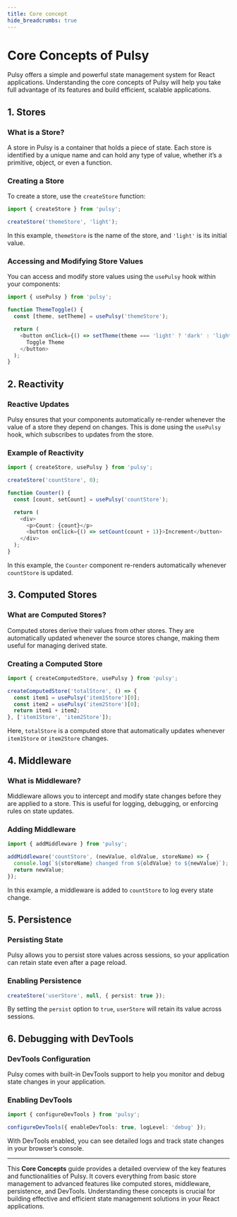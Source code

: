 ```yaml
---
title: Core concept
hide_breadcrumbs: true
---
```



# **Core Concepts of Pulsy**

Pulsy offers a simple and powerful state management system for React applications. Understanding the core concepts of Pulsy will help you take full advantage of its features and build efficient, scalable applications.

## **1. Stores**

### **What is a Store?**
A store in Pulsy is a container that holds a piece of state. Each store is identified by a unique name and can hold any type of value, whether it’s a primitive, object, or even a function.

### **Creating a Store**

To create a store, use the `createStore` function:

```typescript
import { createStore } from 'pulsy';

createStore('themeStore', 'light');
```

In this example, `themeStore` is the name of the store, and `'light'` is its initial value.

### **Accessing and Modifying Store Values**

You can access and modify store values using the `usePulsy` hook within your components:

```typescript
import { usePulsy } from 'pulsy';

function ThemeToggle() {
  const [theme, setTheme] = usePulsy('themeStore');

  return (
    <button onClick={() => setTheme(theme === 'light' ? 'dark' : 'light')}>
      Toggle Theme
    </button>
  );
}
```

## **2. Reactivity**

### **Reactive Updates**

Pulsy ensures that your components automatically re-render whenever the value of a store they depend on changes. This is done using the `usePulsy` hook, which subscribes to updates from the store.

### **Example of Reactivity**

```typescript
import { createStore, usePulsy } from 'pulsy';

createStore('countStore', 0);

function Counter() {
  const [count, setCount] = usePulsy('countStore');

  return (
    <div>
      <p>Count: {count}</p>
      <button onClick={() => setCount(count + 1)}>Increment</button>
    </div>
  );
}
```

In this example, the `Counter` component re-renders automatically whenever `countStore` is updated.

## **3. Computed Stores**

### **What are Computed Stores?**

Computed stores derive their values from other stores. They are automatically updated whenever the source stores change, making them useful for managing derived state.

### **Creating a Computed Store**

```typescript
import { createComputedStore, usePulsy } from 'pulsy';

createComputedStore('totalStore', () => {
  const item1 = usePulsy('item1Store')[0];
  const item2 = usePulsy('item2Store')[0];
  return item1 + item2;
}, ['item1Store', 'item2Store']);
```

Here, `totalStore` is a computed store that automatically updates whenever `item1Store` or `item2Store` changes.

## **4. Middleware**

### **What is Middleware?**

Middleware allows you to intercept and modify state changes before they are applied to a store. This is useful for logging, debugging, or enforcing rules on state updates.

### **Adding Middleware**

```typescript
import { addMiddleware } from 'pulsy';

addMiddleware('countStore', (newValue, oldValue, storeName) => {
  console.log(`${storeName} changed from ${oldValue} to ${newValue}`);
  return newValue;
});
```

In this example, a middleware is added to `countStore` to log every state change.

## **5. Persistence**

### **Persisting State**

Pulsy allows you to persist store values across sessions, so your application can retain state even after a page reload.

### **Enabling Persistence**

```typescript
createStore('userStore', null, { persist: true });
```

By setting the `persist` option to `true`, `userStore` will retain its value across sessions.

## **6. Debugging with DevTools**

### **DevTools Configuration**

Pulsy comes with built-in DevTools support to help you monitor and debug state changes in your application.

### **Enabling DevTools**

```typescript
import { configureDevTools } from 'pulsy';

configureDevTools({ enableDevTools: true, logLevel: 'debug' });
```

With DevTools enabled, you can see detailed logs and track state changes in your browser’s console.

---

This **Core Concepts** guide provides a detailed overview of the key features and functionalities of Pulsy. It covers everything from basic store management to advanced features like computed stores, middleware, persistence, and DevTools. Understanding these concepts is crucial for building effective and efficient state management solutions in your React applications.